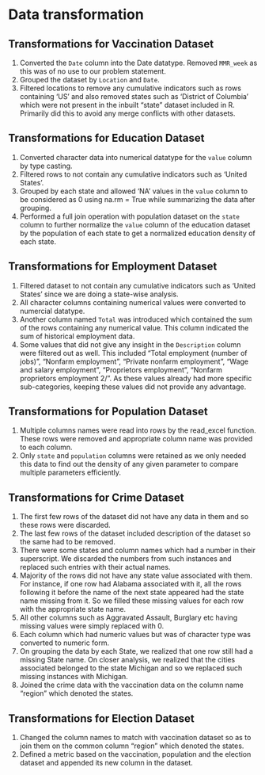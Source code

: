 # Data transformation

## Transformations for Vaccination Dataset

1. Converted the `Date` column into the Date datatype. Removed `MMR_week` as this was of no use to our problem statement.
2. Grouped the dataset by `Location` and `Date`.
3. Filtered locations to remove any cumulative indicators such as rows containing 'US' and also removed states such as 'District of Columbia' which were not present in the inbuilt "state" dataset included in R. Primarily did this to avoid any merge conflicts with other datasets.  


## Transformations for Education Dataset

1. Converted character data into numerical datatype for the `value` column by type casting.
2. Filtered rows to not contain any cumulative indicators such as 'United States'.
3. Grouped by each state and allowed 'NA' values in the `value` column to be considered as 0 using na.rm = True while summarizing the data after grouping.
4. Performed a full join operation with population dataset on the `state` column to further normalize the `value` column of the education dataset by the population of each state to get a normalized education density of each state.

## Transformations for Employment Dataset

1. Filtered dataset to not contain any cumulative indicators such as 'United States' since we are doing a state-wise analysis.
2. All character columns containing numerical values were converted to numercial datatype.
3. Another column named `Total` was introduced which contained the sum of the rows containing any numerical value. This column indicated the sum of historical employment data.
4. Some values that did not give any insight in the `Description` column were filtered out as well. This included "Total employment (number of jobs)", "Nonfarm employment", "Private nonfarm employment", "Wage and salary employment", "Proprietors employment", "Nonfarm proprietors employment 2/". As these values already had more specific sub-categories, keeping these values did not provide any advantage.

## Transformations for Population Dataset

1. Multiple columns names were read into rows by the read_excel function. These rows were removed and appropriate column name was provided to each column.
2. Only `state` and `population` columns were retained as we only needed this data to find out the density of any given parameter to compare multiple parameters efficiently.

## Transformations for Crime Dataset

1. The first few rows of the dataset did not have any data in them and so these rows were discarded.
2. The last few rows of the dataset included description of the dataset so the same had to be removed.
3. There were some states and column names which had a number in their superscript. We discarded the numbers from such instances and replaced such entries with their actual names.
4. Majority of the rows did not have any state value associated with them. For instance, if one row had Alabama associated with it, all the rows following it before the name of the next state appeared had the state name missing from it. So we filled these missing values for each row with the appropriate state name.
5. All other columns such as Aggravated Assault, Burglary etc having missing values were simply replaced with 0.
6. Each column which had numeric values but was of character type was converted to numeric form.
7. On grouping the data by each State, we realized that one row still had a missing State name. On closer analysis, we realized that the cities associated belonged to the state Michigan and so we replaced such missing instances with Michigan.
8. Joined the crime data with the vaccination data on the column name "region" which denoted the states.

## Transformations for Election Dataset

1. Changed the column names to match with vaccination dataset so as to join them on the common column "region" which denoted the states.
2. Defined a metric based on the vaccination, population and the election dataset and appended its new column in the dataset.